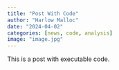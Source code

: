 ```yaml
---
title: "Post With Code"
author: "Harlow Malloc"
date: "2024-04-02"
categories: [news, code, analysis]
image: "image.jpg"
---
```


This is a post with executable code.
